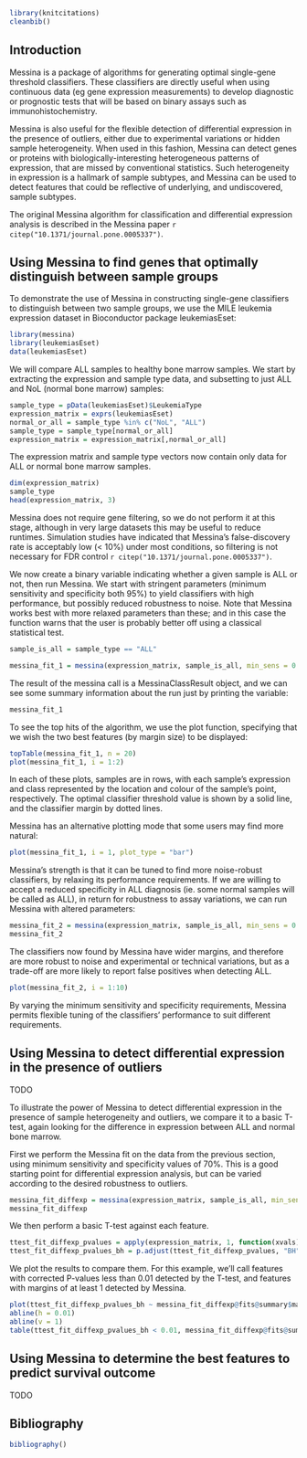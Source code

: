<!--
%\VignetteEngine{knitr::docco_linear}
%\VignetteIndexEntry{Using Messina}
%\VignetteDepends{leukemiasEset}
%\VignetteDepends{Biobase}
%\VignetteDepends{messina}
-->

```{r setup, include=FALSE}
library(knitcitations)
cleanbib()
```

## Introduction

Messina is a package of algorithms for generating optimal single-gene threshold 
classifiers.  These classifiers are directly useful when using continuous data
(eg gene expression measurements) to develop diagnostic
or prognostic tests that will be based on binary assays such as immunohistochemistry.

Messina is also useful for the flexible detection of differential expression in
the presence of outliers, either due to experimental variations or hidden sample
heterogeneity.  When used in this fashion, Messina can detect genes or proteins
with biologically-interesting heterogeneous patterns of expression, that are missed by conventional
statistics.  Such heterogeneity in expression is a hallmark of sample subtypes, and
Messina can be used to detect features that could be reflective of underlying, and
undiscovered, sample subtypes.

The original Messina algorithm for classification and differential expression analysis
is described in the Messina paper `r citep("10.1371/journal.pone.0005337")`.


## Using Messina to find genes that optimally distinguish between sample groups

To demonstrate the use of Messina in constructing single-gene classifiers to 
distinguish between two sample groups, we use the MILE leukemia expression dataset
in Bioconductor package leukemiasEset:
```{r class_load_libs, message=FALSE}
library(messina)
library(leukemiasEset)
data(leukemiasEset)
```

We will compare ALL samples to healthy bone marrow samples.  We start by extracting
the expression and sample type data, and subsetting to just ALL and NoL (normal bone
marrow) samples:
```{r class_prepare_data}
sample_type = pData(leukemiasEset)$LeukemiaType
expression_matrix = exprs(leukemiasEset)
normal_or_all = sample_type %in% c("NoL", "ALL")
sample_type = sample_type[normal_or_all]
expression_matrix = expression_matrix[,normal_or_all]
```

The expression matrix and sample type vectors now contain only data for ALL or normal
bone marrow samples.
```{r class_show_data}
dim(expression_matrix)
sample_type
head(expression_matrix, 3)
```

Messina does not require gene filtering, so we do not perform it at this stage, although
in very large datasets this may be useful to reduce runtimes.  Simulation studies have
indicated that Messina's false-discovery rate is acceptably low (< 10%) under most conditions,
so filtering is not necessary for FDR control `r citep("10.1371/journal.pone.0005337")`.

We now create a binary variable indicating whether a given sample is ALL or not, then run
Messina.  We start with stringent parameters (minimum sensitivity and specificity both 95%)
to yield classifiers with high performance, but possibly reduced robustness to noise.  Note
that Messina works best with more relaxed parameters than these; and in this case the
function warns that the user is probably better off using a classical statistical test.

```{r class_fit_1}
sample_is_all = sample_type == "ALL"

messina_fit_1 = messina(expression_matrix, sample_is_all, min_sens = 0.95, min_spec = 0.95, seed = 1234)
```

The result of the messina call is a MessinaClassResult object, and we can see some summary
information about the run just by printing the variable:

```{r class_display_1}
messina_fit_1
```

To see the top hits of the algorithm, we use the plot function, specifying that we wish the
two best features (by margin size) to be displayed:

```{r class_plot_1_point}
topTable(messina_fit_1, n = 20)
plot(messina_fit_1, i = 1:2)
```

In each of these plots, samples are in rows, with each sample's expression and class 
represented by the location and colour of the sample's point, respectively.  The
optimal classifier threshold value is shown by a solid line, and the classifier margin
by dotted lines.

Messina has an alternative plotting mode that some users may find more natural:

```{r class_plot_1_bar}
plot(messina_fit_1, i = 1, plot_type = "bar")
```

Messina's strength is that it can be tuned to find more noise-robust classifiers, by relaxing 
its performance requirements.  If we are willing to accept a reduced specificity in ALL diagnosis 
(ie. some normal samples will be called as ALL), in return for robustness to assay variations, we
can run Messina with altered parameters:

```{r class_fit_2}
messina_fit_2 = messina(expression_matrix, sample_is_all, min_sens = 0.95, min_spec = 0.6, seed = 1234)
messina_fit_2
```

The classifiers now found by Messina have wider margins, and therefore are more robust to
noise and experimental or technical variations, but as a trade-off are more likely to report
false positives when detecting ALL.

```{r class_plot_2}
plot(messina_fit_2, i = 1:10)
```

By varying the minimum sensitivity and specificity requirements, Messina permits flexible 
tuning of the classifiers' performance to suit different requirements.

## Using Messina to detect differential expression in the presence of outliers

TODO

To illustrate the power of Messina to detect differential expression in the presence of
sample heterogeneity and outliers, we compare it to a basic T-test, again looking for
the difference in expression between ALL and normal bone marrow.

First we perform the Messina fit on the data from the previous section, using minimum
sensitivity and specificity values of 70%.  This is a good starting point for 
differential expression analysis, but can be varied according to the desired robustness
to outliers.

```{r de_fit_messina}
messina_fit_diffexp = messina(expression_matrix, sample_is_all, min_sens = 0.7, min_spec = 0.7, seed = 1234)
messina_fit_diffexp
```

We then perform a basic T-test against each feature.

```{r de_fit_ttest}
ttest_fit_diffexp_pvalues = apply(expression_matrix, 1, function(xvals) t.test(xvals ~ sample_is_all)$p.value)
ttest_fit_diffexp_pvalues_bh = p.adjust(ttest_fit_diffexp_pvalues, "BH")
```

We plot the results to compare them.  For this example, we'll call features with corrected 
P-values less than 0.01 detected by the T-test, and features with margins of at least 1
detected by Messina.
```{r de_messina_vs_ttest}
plot(ttest_fit_diffexp_pvalues_bh ~ messina_fit_diffexp@fits@summary$margin, pch = ".", xlab = "Messina Margin", ylab = "T-Test P-value", log = "y")
abline(h = 0.01)
abline(v = 1)
table(ttest_fit_diffexp_pvalues_bh < 0.01, messina_fit_diffexp@fits@summary$margin >= 1)
```



## Using Messina to determine the best features to predict survival outcome

TODO

## Bibliography
```{r biblio, echo=FALSE, results='asis'}
bibliography()
```

